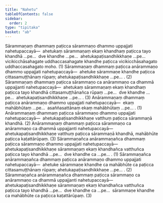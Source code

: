 ```yaml
---
title: "Nahetu"
tableOfContents: false
sidebar:
  order: 2
type: "tipitaka"
basket: "ab"
---
```



<DynamicBreadcrumb />

<Division number="6">

<Paragraph number="2330">
Sārammaṇaṃ dhammaṃ paṭicca sārammaṇo dhammo uppajjati nahetupaccayā—  ahetukaṃ sārammaṇaṃ ekaṃ khandhaṃ paṭicca tayo khandhā …pe…  dve khandhe …pe…  ahetukapaṭisandhikkhaṇe …pe…  vicikicchāsahagate uddhaccasahagate khandhe paṭicca vicikicchāsahagato uddhaccasahagato moho. (1)
</Paragraph>

<Paragraph number="2331">
Sārammaṇaṃ dhammaṃ paṭicca anārammaṇo dhammo uppajjati nahetupaccayā—  ahetuke sārammaṇe khandhe paṭicca cittasamuṭṭhānaṃ rūpaṃ; ahetukapaṭisandhikkhaṇe …pe… . (2)
</Paragraph>

<Paragraph number="2332">
Sārammaṇaṃ dhammaṃ paṭicca sārammaṇo ca anārammaṇo ca dhammā uppajjanti nahetupaccayā—  ahetukaṃ sārammaṇaṃ ekaṃ khandhaṃ paṭicca tayo khandhā cittasamuṭṭhānañca rūpaṃ …pe…  dve khandhe …pe…  ahetukapaṭisandhikkhaṇe …pe… . (3)
</Paragraph>

</Division>
<Division number="7">

<Paragraph number="2333">
Anārammaṇaṃ dhammaṃ paṭicca anārammaṇo dhammo uppajjati nahetupaccayā—  ekaṃ mahābhūtaṃ …pe…  asaññasattānaṃ ekaṃ mahābhūtaṃ …pe… . (1)
</Paragraph>

<Paragraph number="2334">
Anārammaṇaṃ dhammaṃ paṭicca sārammaṇo dhammo uppajjati nahetupaccayā—  ahetukapaṭisandhikkhaṇe vatthuṃ paṭicca sārammaṇā khandhā. (2)
</Paragraph>

<Paragraph number="2335">
Anārammaṇaṃ dhammaṃ paṭicca sārammaṇo ca anārammaṇo ca dhammā uppajjanti nahetupaccayā—  ahetukapaṭisandhikkhaṇe vatthuṃ paṭicca sārammaṇā khandhā, mahābhūte paṭicca kaṭattārūpaṃ. (3)
</Paragraph>

</Division>
<Division number="8">

<Paragraph number="2336">
Sārammaṇañca anārammaṇañca dhammaṃ paṭicca sārammaṇo dhammo uppajjati nahetupaccayā—  ahetukapaṭisandhikkhaṇe sārammaṇaṃ ekaṃ khandhañca vatthuñca paṭicca tayo khandhā …pe…  dve khandhe ca …pe… . (1)
</Paragraph>

<Paragraph number="2337">
Sārammaṇañca anārammaṇañca dhammaṃ paṭicca anārammaṇo dhammo uppajjati nahetupaccayā—  ahetuke sārammaṇe khandhe ca mahābhūte ca paṭicca cittasamuṭṭhānaṃ rūpaṃ; ahetukapaṭisandhikkhaṇe …pe… . (2)
</Paragraph>

<Paragraph number="2338">
Sārammaṇañca anārammaṇañca dhammaṃ paṭicca sārammaṇo ca anārammaṇo ca dhammā uppajjanti nahetupaccayā—  ahetukapaṭisandhikkhaṇe sārammaṇaṃ ekaṃ khandhañca vatthuñca paṭicca tayo khandhā …pe…  dve khandhe ca …pe…  sārammaṇe khandhe ca mahābhūte ca paṭicca kaṭattārūpaṃ. (3)
</Paragraph>
</Division>